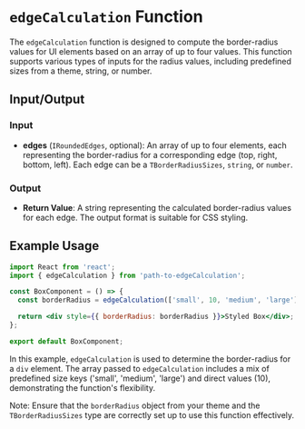 # `edgeCalculation` Function

The `edgeCalculation` function is designed to compute the border-radius values for UI elements based on an array of up to four values. This function supports various types of inputs for the radius values, including predefined sizes from a theme, string, or number.

## Input/Output

### Input

- **edges** (`IRoundedEdges`, optional): An array of up to four elements, each representing the border-radius for a corresponding edge (top, right, bottom, left). Each edge can be a `TBorderRadiusSizes`, `string`, or `number`.

### Output

- **Return Value**: A string representing the calculated border-radius values for each edge. The output format is suitable for CSS styling.

## Example Usage

```jsx
import React from 'react';
import { edgeCalculation } from 'path-to-edgeCalculation';

const BoxComponent = () => {
  const borderRadius = edgeCalculation(['small', 10, 'medium', 'large']);

  return <div style={{ borderRadius: borderRadius }}>Styled Box</div>;
};

export default BoxComponent;
```

In this example, `edgeCalculation` is used to determine the border-radius for a `div` element. The array passed to `edgeCalculation` includes a mix of predefined size keys ('small', 'medium', 'large') and direct values (10), demonstrating the function's flexibility.

Note: Ensure that the `borderRadius` object from your theme and the `TBorderRadiusSizes` type are correctly set up to use this function effectively.
